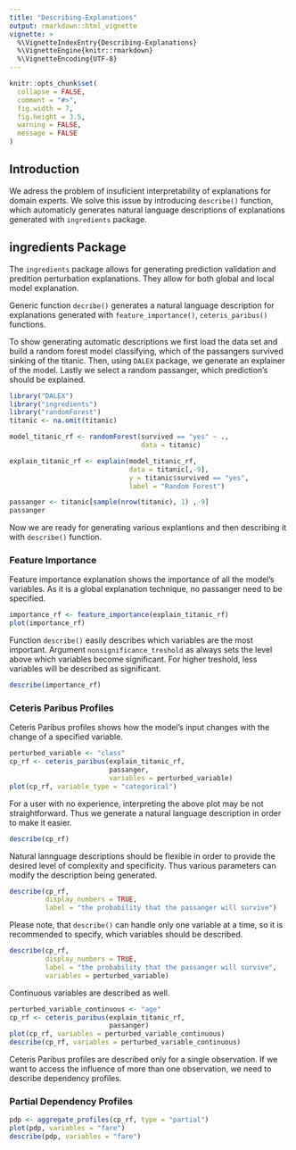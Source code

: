 ```yaml
---
title: "Describing-Explanations"
output: rmarkdown::html_vignette
vignette: >
  %\VignetteIndexEntry{Describing-Explanations}
  %\VignetteEngine{knitr::rmarkdown}
  %\VignetteEncoding{UTF-8}
---
```


```r
knitr::opts_chunk$set(
  collapse = FALSE,
  comment = "#>",
  fig.width = 7,
  fig.height = 3.5,
  warning = FALSE,
  message = FALSE
)
```


## Introduction

We adress the problem of insuficient interpretability of explanations for domain experts. We solve this issue by introducing `describe()` function, which automaticly generates natural language descriptions of explanations generated with `ingredients` package. 

## ingredients Package

The `ingredients` package allows for generating prediction validation and predition perturbation explanations. They allow for both global and local model explanation.

Generic function `decribe()` generates a natural language description for explanations generated with `feature_importance()`, `ceteris_paribus()` functions. 

To show generating automatic descriptions we first load the data set and build a random forest model classifying, which of the passangers survived sinking of the titanic. Then, using `DALEX` package, we generate an explainer of the model. Lastly we select a random passanger, which prediction's should be explained. 

```r
library("DALEX")
library("ingredients")
library("randomForest")
titanic <- na.omit(titanic)

model_titanic_rf <- randomForest(survived == "yes" ~ .,
                                 data = titanic)

explain_titanic_rf <- explain(model_titanic_rf,
                              data = titanic[,-9],
                              y = titanic$survived == "yes",
                              label = "Random Forest")

passanger <- titanic[sample(nrow(titanic), 1) ,-9]
passanger
```

Now we are ready for generating various explantions and then describing it with `describe()` function. 

### Feature Importance

Feature importance explanation shows the importance of all the model's variables. As it is a global explanation technique, no passanger need to be specified. 

```r
importance_rf <- feature_importance(explain_titanic_rf)
plot(importance_rf)
```

Function `describe()` easily describes which variables are the most important. 
Argument `nonsignificance_treshold` as always sets the level above which variables become significant. For higher treshold, less variables will be described as significant.  

```r
describe(importance_rf)
```

### Ceteris Paribus Profiles

Ceteris Paribus profiles shows how the model's input changes with the change of a specified variable. 

```r
perturbed_variable <- "class"
cp_rf <- ceteris_paribus(explain_titanic_rf, 
                         passanger,
                         variables = perturbed_variable)
plot(cp_rf, variable_type = "categorical")
```

For a user with no experience, interpreting the above plot may be not straightforward. Thus we generate a natural language description in order to make it easier. 

```r
describe(cp_rf)
```

Natural lannguage descriptions should be flexible in order to provide the desired level of complexity and specificity. Thus various parameters can modify the description being generated.

```r
describe(cp_rf,
         display_numbers = TRUE,
         label = "the probability that the passanger will survive")
```

Please note, that `describe()` can handle only one variable at a time, so it is recommended to specify, which variables should be described. 

```r
describe(cp_rf,
         display_numbers = TRUE,
         label = "the probability that the passanger will survive",
         variables = perturbed_variable)
```

Continuous variables are described as well.

```r
perturbed_variable_continuous <- "age"
cp_rf <- ceteris_paribus(explain_titanic_rf, 
                         passanger)
plot(cp_rf, variables = perturbed_variable_continuous)
describe(cp_rf, variables = perturbed_variable_continuous)
```
Ceteris Paribus profiles are described only for a single observation. If we want to access the influence of more than one observation, we need to describe dependency profiles.

### Partial Dependency Profiles

```r
pdp <- aggregate_profiles(cp_rf, type = "partial")
plot(pdp, variables = "fare")
describe(pdp, variables = "fare")
```
